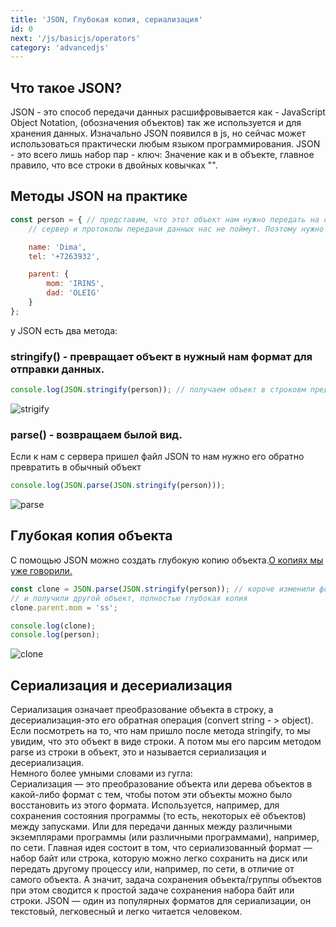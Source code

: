 ```yaml
---
title: 'JSON, Глубокая копия, сериализация'
id: 0
next: '/js/basicjs/operators'
category: 'advancedjs'
---
```

## Что такое JSON?
JSON - это способ передачи данных расшифровывается как - JavaScript Object Notation, (обозначения объектов)
так же используется и для хранения данных.
Изначально JSON появился в  js, но сейчас может использоваться практически любым языком программирования.
JSON - это всего лишь набор пар - ключ: Значение как и в объекте, главное правило, что все строки в двойных ковычках "".

## Методы JSON на практике
```javaScript
const person = { // представим, что этот объект нам нужно передать на сервер, на бекенд. На прямую объект мы не можем отправить
    // сервер и протоколы передачи данных нас не поймут. Поэтому нужно превратить в один из вариантов который можно транспортировать.

    name: 'Dima',
    tel: '+7263932',

    parent: {
        mom: 'IRINS',
        dad: 'OLEIG'
    }
};
```
у JSON есть два метода:
### stringify() - превращает объект в нужный нам формат для отправки данных.
```javaScript
console.log(JSON.stringify(person)); // получаем объект в строковм представлении в котором все в "" кавычках
```
![strigify](https://github.com/Aquariids/MyJS/blob/main/app/img/stringify.png)<br/>
### parse() - возвращаем былой вид.
Если к нам с сервера пришел файл JSON то нам нужно его обратно превратить в обычный объект
```javaScript
console.log(JSON.parse(JSON.stringify(person))); 
```
![parse](https://github.com/Aquariids/MyJS/blob/main/app/img/parse.png)<br/>

## Глубокая копия объекта ##
С помощью JSON можно создать глубокую копию объекта.[О копиях мы уже говорили.](https://github.com/Aquariids/MyJS/blob/main/app/Programming/Basic%20js/Copying%20objects%20and%20links.md#-%D1%81%D0%BE%D0%B7%D0%B4%D0%B0%D0%B4%D0%B8%D0%BC-%D0%BF%D0%BE%D0%B2%D0%B5%D1%80%D1%85%D0%BD%D0%BE%D1%81%D1%82%D0%BD%D1%83%D1%8E-%D0%BA%D0%BE%D0%BF%D0%B8%D1%8E-%D0%BE%D0%B1%D1%8A%D0%B5%D0%BA%D1%82%D0%B0-)
```javaScript
const clone = JSON.parse(JSON.stringify(person)); // короче изменили формат объекта, а потом распарсили в переменную clone
// и получили другой объект, полностью глубокая копия
clone.parent.mom = 'ss';

console.log(clone);
console.log(person);
```
![clone](https://github.com/Aquariids/MyJS/blob/main/app/img/clone.png)<br/>

##  Сериализация и десериализация ##
Сериализация означает преобразование объекта в строку,
а десериализация-это его обратная операция (convert string - > object).
Если посмотреть на то, что нам пришло после метода stringify, то мы увидим, что это объект в виде строки.
А потом мы его парсим методом parse из строки в объект, это и называется сериализация и десериализация.<br/>
Немного более умными словами из гугла:<br/>
Сериализация — это преобразование объекта или дерева объектов в какой-либо формат с тем, чтобы потом эти объекты можно было восстановить из этого формата.
Используется, например, для сохранения состояния программы (то есть, некоторых её объектов) между запусками. Или для передачи данных между различными экземплярами
программы (или различными программами), например, по сети.
Главная идея состоит в том, что сериализованный формат — набор байт или строка, которую можно легко сохранить на диск или передать другому процессу или, например, по сети,
в отличие от самого объекта. А значит, задача сохранения объекта/группы объектов при этом сводится к простой задаче сохранения набора байт или строки.
JSON — один из популярных форматов для сериализации, он текстовый, легковесный и легко читается человеком.
